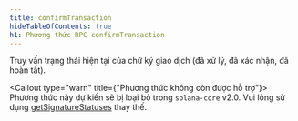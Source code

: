 ```yaml
---
title: confirmTransaction
hideTableOfContents: true
h1: Phương thức RPC confirmTransaction
---
```


Truy vấn trạng thái hiện tại của chữ ký giao dịch (đã xử lý, đã xác nhận, đã
hoàn tất).

<Callout type="warn" title={"Phương thức không còn được hỗ trợ"}>
  Phương thức này dự kiến sẽ bị loại bỏ trong `solana-core` v2.0. Vui lòng sử
  dụng [getSignatureStatuses](/docs/rpc/http/getsignaturestatuses) thay thế.
</Callout>
